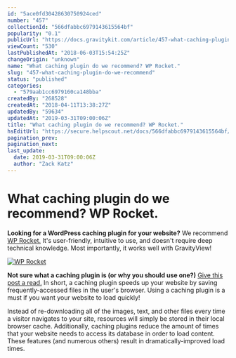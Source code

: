 ```yaml
---
id: "5ace0fd30428630750924ced"
number: "457"
collectionId: "566dfabbc6979143615564bf"
popularity: "0.1"
publicUrl: "https://docs.gravitykit.com/article/457-what-caching-plugin-do-we-recommend"
viewCount: "530"
lastPublishedAt: "2018-06-03T15:54:25Z"
changeOrigin: "unknown"
name: "What caching plugin do we recommend? WP Rocket."
slug: "457-what-caching-plugin-do-we-recommend"
status: "published"
categories: 
  - "579aab1cc6979160ca148bba"
createdBy: "268528"
createdAt: "2018-04-11T13:38:27Z"
updatedBy: "59634"
updatedAt: "2019-03-31T09:00:06Z"
title: "What caching plugin do we recommend? WP Rocket."
hsEditUrl: "https://secure.helpscout.net/docs/566dfabbc6979143615564bf/article/5ace0fd30428630750924ced"
pagination_prev: 
pagination_next: 
last_update:
  date: 2019-03-31T09:00:06Z
  author: "Zack Katz"
---
```


# What caching plugin do we recommend? WP Rocket.

**Looking for a WordPress caching plugin for your website?** We recommend [WP Rocket.](https://wp-rocket.me) It's user-friendly, intuitive to use, and doesn't require deep technical knowledge. Most importantly, it works well with GravityView!

[![WP Rocket](https://s3.amazonaws.com/helpscout.net/docs/assets/54c58489e4b051242988532c/images/5ace10c02c7d3a0e93673693/file-4WJQwQtY3R.png)](https://wp-rocket.me)

**Not sure what a caching plugin is (or why you should use one?)** [Give this post a read.](https://www.designbombs.com/top-wordpress-caching-plugins-compared/) In short, a caching plugin speeds up your website by saving frequently-accessed files in the user's browser. Using a caching plugin is a must if you want your website to load quickly!

Instead of re-downloading all of the images, text, and other files every time a visitor navigates to your site, resources will simply be stored in their local browser cache. Additionally, caching plugins reduce the amount of times that your website needs to access its database in order to load content. These features (and numerous others) result in dramatically-improved load times.